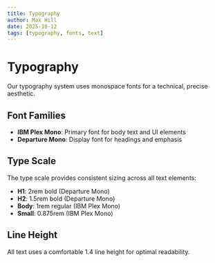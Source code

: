 ```yaml
---
title: Typography
author: Max Hill
date: 2025-10-12
tags: [typography, fonts, text]
---
```


# Typography

Our typography system uses monospace fonts for a technical, precise aesthetic.

## Font Families

- **IBM Plex Mono**: Primary font for body text and UI elements
- **Departure Mono**: Display font for headings and emphasis

## Type Scale

The type scale provides consistent sizing across all text elements:

- **H1**: 2rem bold (Departure Mono)
- **H2**: 1.5rem bold (Departure Mono)
- **Body**: 1rem regular (IBM Plex Mono)
- **Small**: 0.875rem (IBM Plex Mono)

## Line Height

All text uses a comfortable 1.4 line height for optimal readability.
